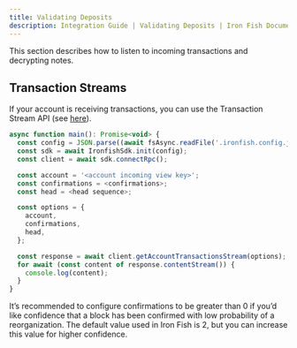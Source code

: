 ```yaml
---
title: Validating Deposits
description: Integration Guide | Validating Deposits | Iron Fish Documentation
---
```


This section describes how to listen to incoming transactions and decrypting notes.

## Transaction Streams

If your account is receiving transactions, you can use the Transaction Stream API (see [here](/developers/documentation/rpc_wallet#getAccountTransactions)).

```js
async function main(): Promise<void> {
  const config = JSON.parse((await fsAsync.readFile('.ironfish.config.json')).toString());
  const sdk = await IronfishSdk.init(config);
  const client = await sdk.connectRpc();

  const account = '<account incoming view key>';
  const confirmations = <confirmations>;
  const head = <head sequence>;

  const options = {
    account,
    confirmations,
    head,
  };

  const response = await client.getAccountTransactionsStream(options);
  for await (const content of response.contentStream()) {
    console.log(content);
  }
}
```

It’s recommended to configure confirmations to be greater than 0 if you’d like
confidence that a block has been confirmed with low probability of a
reorganization. The default value used in Iron Fish is 2, but you can increase
this value for higher confidence.